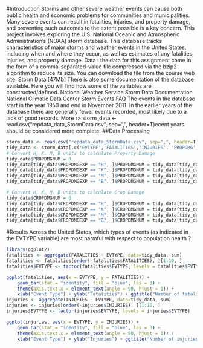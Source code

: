#Introduction
Storms and other severe weather events can cause both public health and economic problems for communities and municipalities. Many severe events can result in fatalities, injuries, and property damage, and preventing such outcomes to the extent possible is a key concern.
This project involves exploring the U.S. National Oceanic and Atmospheric Administration's (NOAA) storm database. This database tracks characteristics of major storms and weather events in the United States, including when and where they occur, as well as estimates of any fatalities, injuries, and property damage.
Data :
the data for this assignment come in the form of a comma-separated-value file compressed via the bzip2 algorithm to reduce its size. You can download the file from the course web site:
Storm Data [47Mb]
There is also some documentation of the database available. Here you will find how some of the variables are constructed/defined.
National Weather Service Storm Data Documentation
National Climatic Data Center Storm Events FAQ
The events in the database start in the year 1950 and end in November 2011. In the earlier years of the database there are generally fewer events recorded, most likely due to a lack of good records. More r> storm_data <- read.csv("repdata_data_StormData.csv", sep=",", header=T)ecent years should be considered more complete.
##Data Processing
```r
storm_data <- read.csv("repdata_data_StormData.csv", sep=",", header=T)
tidy_data <- storm_data[,c('EVTYPE','FATALITIES','INJURIES', 'PROPDMG', 'PROPDMGEXP', 'CROPDMG', 'CROPDMGEXP')]
# Convert H, K, M, B units to calculate Property Damage 
tidy_data$PROPDMGNUM = 0
tidy_data[tidy_data$PROPDMGEXP == "H", ]$PROPDMGNUM = tidy_data[tidy_data$PROPDMGEXP == "H", ]$PROPDMG * 10^2
tidy_data[tidy_data$PROPDMGEXP == "K", ]$PROPDMGNUM = tidy_data[tidy_data$PROPDMGEXP == "K", ]$PROPDMG * 10^3
tidy_data[tidy_data$PROPDMGEXP == "M", ]$PROPDMGNUM = tidy_data[tidy_data$PROPDMGEXP == "M", ]$PROPDMG * 10^6
tidy_data[tidy_data$PROPDMGEXP == "B", ]$PROPDMGNUM = tidy_data[tidy_data$PROPDMGEXP == "B", ]$PROPDMG * 10^9

# Convert H, K, M, B units to calculate Crop Damage
tidy_data$CROPDMGNUM = 0
tidy_data[tidy_data$CROPDMGEXP == "H", ]$CROPDMGNUM = tidy_data[tidy_data$CROPDMGEXP == "H", ]$CROPDMG * 10^2
tidy_data[tidy_data$CROPDMGEXP == "K", ]$CROPDMGNUM = tidy_data[tidy_data$CROPDMGEXP == "K", ]$CROPDMG * 10^3
tidy_data[tidy_data$CROPDMGEXP == "M", ]$CROPDMGNUM = tidy_data[tidy_data$CROPDMGEXP == "M", ]$CROPDMG * 10^6
tidy_data[tidy_data$CROPDMGEXP == "B", ]$CROPDMGNUM = tidy_data[tidy_data$CROPDMGEXP == "B", ]$CROPDMG * 10^9
```
#Results
Across the United States, which types of events (as indicated in the EVTYPE variable) are most harmful with respect to population health ?
```r
library(ggplot2)
fatalities <- aggregate(FATALITIES ~ EVTYPE, data=tidy_data, sum)
fatalities <- fatalities[order(-fatalities$FATALITIES), ][1:10, ]
fatalities$EVTYPE <- factor(fatalities$EVTYPE, levels = fatalities$EVTYPE)

ggplot(fatalities, aes(x = EVTYPE, y = FATALITIES)) + 
    geom_bar(stat = "identity", fill = "blue", las = 3) + 
    theme(axis.text.x = element_text(angle = 90, hjust = 1)) + 
    xlab("Event Type") + ylab("Fatalities") + ggtitle("Number of fatalities by top 10 Weather Events")
injuries <- aggregate(INJURIES ~ EVTYPE, data=tidy_data, sum)
injuries <- injuries[order(-injuries$INJURIES), ][1:10, ]
injuries$EVTYPE <- factor(injuries$EVTYPE, levels = injuries$EVTYPE)

ggplot(injuries, aes(x = EVTYPE, y = INJURIES)) + 
    geom_bar(stat = "identity", fill = "blue", las = 3) + 
    theme(axis.text.x = element_text(angle = 90, hjust = 1)) + 
    xlab("Event Type") + ylab("Injuries") + ggtitle("Number of injuries by top 10 Weather Events")
```

